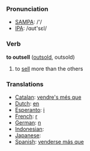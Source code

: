 === Pronunciation ===
*[[w:SAMPA|SAMPA]]: /'/
*[[w:IPA|IPA]]: /ɑʊt'sεl/

=== Verb ===

'''to outsell''' ([[outsold]], outsold)

# to [[sell]] more than the others

=== Translations ===
*[[Catalan]]: [[vendre's més que]]
*[[Dutch]]: [[en]]
*[[Esperanto]]: [[i]]
*[[French]]: [[r]]
*[[German]]: [[n]]
*[[Indonesian]]: [[]]
*[[Japanese]]: [[]]
*[[Spanish]]: [[venderse más que]]